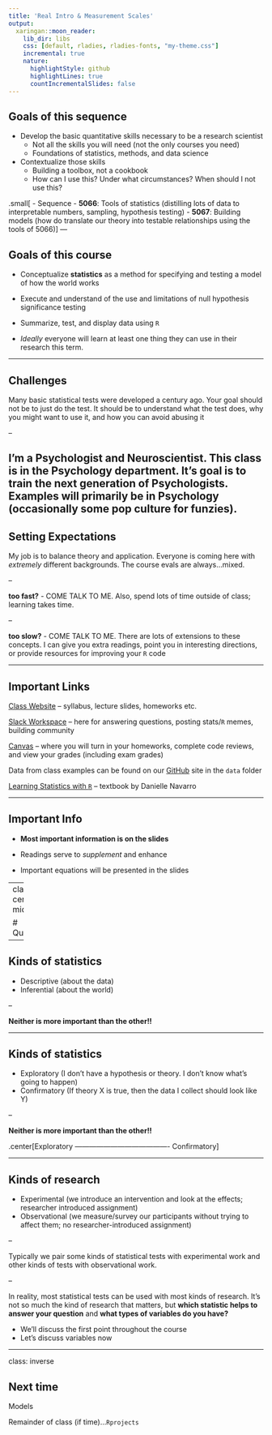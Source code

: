 ```yaml
---
title: 'Real Intro & Measurement Scales'
output:
  xaringan::moon_reader:
    lib_dir: libs
    css: [default, rladies, rladies-fonts, "my-theme.css"]
    incremental: true
    nature:
      highlightStyle: github
      highlightLines: true
      countIncrementalSlides: false
---
```


## Goals of this sequence

- Develop the basic quantitative skills necessary to be a research scientist
    - Not all the skills you will need (not the only courses you need)
    - Foundations of statistics, methods, and data science

- Contextualize those skills
    - Building a toolbox, not a cookbook
    - How can I use this? Under what circumstances? When should I not use this?
    
.small[ - Sequence
  - **5066**: Tools of statistics (distilling lots of data to interpretable numbers, sampling, hypothesis testing)
  - **5067**: Building models (how do translate our theory into testable relationships using the tools of 5066)
]
---

## Goals of this course

  - Conceptualize __statistics__ as a method for specifying and testing a model of how the world works
  
  - Execute and understand of the use and limitations of null hypothesis significance testing
  
  - Summarize, test, and display data using `R`
  
  - *Ideally* everyone will learn at least one thing they can use in their research this term.

---

## Challenges

Many basic statistical tests were developed a century ago. Your goal should not be to just do the test. It should be to understand what the test does, why you might want to use it, and how you can avoid abusing it

--

I'm a Psychologist and Neuroscientist. This class is in the Psychology department. It's goal is to train the next generation of Psychologists. Examples will primarily be in Psychology (occasionally some pop culture for funzies). 
---

## Setting Expectations

My job is to balance theory and application. Everyone is coming here with *extremely* different backgrounds. The course evals are always...mixed. 

--

**too fast?** - COME TALK TO ME. Also, spend lots of time outside of class; learning takes time.

--

**too slow?** - COME TALK TO ME. There are lots of extensions to these concepts. I can give you extra readings, point you in interesting directions, or provide resources for improving your `R` code

---

## Important Links

[Class Website](https://shellyc26.github.io/psy5066/index.html) -- syllabus, lecture slides, homeworks etc. 

[Slack Workspace](https://quant-i.slack.com/) -- here for answering questions, posting stats/`R` memes, building community

[Canvas](https://wustl.instructure.com/courses/116326) -- where you will turn in your homeworks, complete code reviews, and view your grades (including exam grades)

Data from class examples can be found on our [GitHub](https://github.com/shellyc26/psy5066) site in the `data` folder

[Learning Statistics with `R`](https://learningstatisticswithr.com/) -- textbook by Danielle Navarro

---

## Important Info

- **Most important information is on the slides**

- Readings serve to *supplement* and enhance

- Important equations will be presented in the slides

---
class: center, middle

# Questions?

---

## Kinds of statistics

- Descriptive (about the data)
- Inferential (about the world)

--

**Neither is more important than the other!!**

---

## Kinds of statistics

- Exploratory (I don't have a hypothesis or theory. I don't know what's going to happen)
- Confirmatory (If theory X is true, then the data I collect should look like Y)

--

**Neither is more important than the other!!**


.center[Exploratory ---------------------------------------- Confirmatory]

---

## Kinds of research

- Experimental (we introduce an intervention and look at the effects; researcher introduced assignment)
- Observational (we measure/survey our participants without trying to affect them; no researcher-introduced assignment)

--

Typically we pair some kinds of statistical tests with experimental work and other kinds of tests with observational work.

--

In reality, most statistical tests can be used with most kinds of research. It's not so much the kind of research that matters, but __which statistic helps to answer your question__ and __what types of variables do you have?__

- We'll discuss the first point throughout the course
- Let's discuss variables now
  
---

class: inverse 

## Next time

Models

Remainder of class (if time)...`Rprojects`
